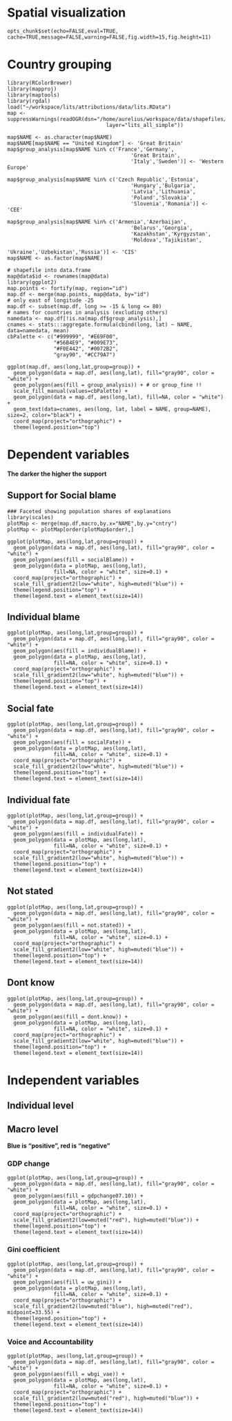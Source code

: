 # Spatial visualization


```roptsattrib
opts_chunk$set(echo=FALSE,eval=TRUE, cache=TRUE,message=FALSE,warning=FALSE,fig.width=15,fig.height=11)
```

# Country grouping

```rmapPlotsLoadData
library(RColorBrewer)
library(mapproj)
library(maptools)
library(rgdal)
load("~/workspace/lits/attributions/data/lits.RData")
map <- suppressWarnings(readOGR(dsn="/home/aurelius/workspace/data/shapefiles/lits/", 
                                layer="lits_all_simple"))

map$NAME <- as.character(map$NAME)
map$NAME[map$NAME == "United Kingdom"] <- 'Great Britain'
map$group_analysis[map$NAME %in% c('France','Germany',
                                        'Great Britain',
                                        'Italy','Sweden')] <- 'Western Europe'

map$group_analysis[map$NAME %in% c('Czech Republic','Estonia',
                                        'Hungary','Bulgaria',
                                        'Latvia','Lithuania',
                                        'Poland','Slovakia',
                                        'Slovenia','Romania')] <- 'CEE'

map$group_analysis[map$NAME %in% c('Armenia','Azerbaijan',
                                        'Belarus','Georgia',
                                        'Kazakhstan','Kyrgyzstan',
                                        'Moldova','Tajikistan',
                                        'Ukraine','Uzbekistan','Russia')] <- 'CIS'
map$NAME <- as.factor(map$NAME)

# shapefile into data.frame
map@data$id <- rownames(map@data)
library(ggplot2)
map.points <- fortify(map, region="id")
map.df <- merge(map.points, map@data, by="id")
# only east of longitude -25
map.df <- subset(map.df, long >= -15 & long <= 80)
# names for countries in analysis (excluding others)
namedata <- map.df[!is.na(map.df$group_analysis),]
cnames <- stats:::aggregate.formula(cbind(long, lat) ~ NAME, data=namedata, mean)
cbPalette <- c("#999999", "#E69F00",
               "#56B4E9", "#009E73",
               "#F0E442", "#0072B2",
               "gray90", "#CC79A7")
```


```rmapPlotsGroup1
ggplot(map.df, aes(long,lat,group=group)) +
  geom_polygon(data = map.df, aes(long,lat), fill="gray90", color = "white") +
  geom_polygon(aes(fill = group_analysis)) + # or group_fine !!
  scale_fill_manual(values=cbPalette) +
  geom_polygon(data = map.df, aes(long,lat), fill=NA, color = "white") +
  geom_text(data=cnames, aes(long, lat, label = NAME, group=NAME), size=2, color="black") +
  coord_map(project="orthographic") +
  theme(legend.position="top")

```


# Dependent variables

**The darker the higher the support**

## Support for Social blame

```rmapPlotsDV1
### Faceted showing population shares of explanations
library(scales)
plotMap <- merge(map.df,macro,by.x="NAME",by.y="cntry")
plotMap <- plotMap[order(plotMap$order),]

ggplot(plotMap, aes(long,lat,group=group)) +
  geom_polygon(data = map.df, aes(long,lat), fill="gray90", color = "white") +
  geom_polygon(aes(fill = socialBlame)) +
  geom_polygon(data = plotMap, aes(long,lat), 
               fill=NA, color = "white", size=0.1) +
  coord_map(project="orthographic") +
  scale_fill_gradient2(low="white", high=muted("blue")) +
  theme(legend.position="top") +
  theme(legend.text = element_text(size=14))

```

## Individual blame

```rmapPlotsDV2
ggplot(plotMap, aes(long,lat,group=group)) +
  geom_polygon(data = map.df, aes(long,lat), fill="gray90", color = "white") +
  geom_polygon(aes(fill = individualBlame)) +
  geom_polygon(data = plotMap, aes(long,lat), 
               fill=NA, color = "white", size=0.1) +
  coord_map(project="orthographic") +
  scale_fill_gradient2(low="white", high=muted("blue")) +
  theme(legend.position="top") +
  theme(legend.text = element_text(size=14))
```


## Social fate

```rmapPlotsDV3
ggplot(plotMap, aes(long,lat,group=group)) +
  geom_polygon(data = map.df, aes(long,lat), fill="gray90", color = "white") +
  geom_polygon(aes(fill = socialFate)) +
  geom_polygon(data = plotMap, aes(long,lat), 
               fill=NA, color = "white", size=0.1) +
  coord_map(project="orthographic") +
  scale_fill_gradient2(low="white", high=muted("blue")) +
  theme(legend.position="top") +
  theme(legend.text = element_text(size=14))
```

## Individual fate

```rmapPlotsDV4
ggplot(plotMap, aes(long,lat,group=group)) +
  geom_polygon(data = map.df, aes(long,lat), fill="gray90", color = "white") +
  geom_polygon(aes(fill = individualFate)) +
  geom_polygon(data = plotMap, aes(long,lat), 
               fill=NA, color = "white", size=0.1) +
  coord_map(project="orthographic") +
  scale_fill_gradient2(low="white", high=muted("blue")) +
  theme(legend.position="top") +
  theme(legend.text = element_text(size=14))
```

## Not stated

```rmapPlotsDV5
ggplot(plotMap, aes(long,lat,group=group)) +
  geom_polygon(data = map.df, aes(long,lat), fill="gray90", color = "white") +
  geom_polygon(aes(fill = not.stated)) +
  geom_polygon(data = plotMap, aes(long,lat), 
               fill=NA, color = "white", size=0.1) +
  coord_map(project="orthographic") +
  scale_fill_gradient2(low="white", high=muted("blue")) +
  theme(legend.position="top") +
  theme(legend.text = element_text(size=14))
```

## Dont know

```rmapPlotsDV6
ggplot(plotMap, aes(long,lat,group=group)) +
  geom_polygon(data = map.df, aes(long,lat), fill="gray90", color = "white") +
  geom_polygon(aes(fill = dont.know)) +
  geom_polygon(data = plotMap, aes(long,lat), 
               fill=NA, color = "white", size=0.1) +
  coord_map(project="orthographic") +
  scale_fill_gradient2(low="white", high=muted("blue")) +
  theme(legend.position="top") +
  theme(legend.text = element_text(size=14))
```


# Independent variables

## Individual level


## Macro level

**Blue is "positive", red is "negative"**

### GDP change

```rmapPlotsIvMacro1
ggplot(plotMap, aes(long,lat,group=group)) +
  geom_polygon(data = map.df, aes(long,lat), fill="gray90", color = "white") +
  geom_polygon(aes(fill = gdpchange07.10)) +
  geom_polygon(data = plotMap, aes(long,lat), 
               fill=NA, color = "white", size=0.1) +
  coord_map(project="orthographic") +
  scale_fill_gradient2(low=muted("red"), high=muted("blue")) +
  theme(legend.position="top") +
  theme(legend.text = element_text(size=14))
```

### Gini coefficient

```rmapPlotsIvMacro2
ggplot(plotMap, aes(long,lat,group=group)) +
  geom_polygon(data = map.df, aes(long,lat), fill="gray90", color = "white") +
  geom_polygon(aes(fill = uw_gini)) +
  geom_polygon(data = plotMap, aes(long,lat), 
               fill=NA, color = "white", size=0.1) +
  coord_map(project="orthographic") +
  scale_fill_gradient2(low=muted("blue"), high=muted("red"), midpoint=33.55) +
  theme(legend.position="top") +
  theme(legend.text = element_text(size=14))
```


### Voice and Accountability

```rmapPlotsIvMacro3
ggplot(plotMap, aes(long,lat,group=group)) +
  geom_polygon(data = map.df, aes(long,lat), fill="gray90", color = "white") +
  geom_polygon(aes(fill = wbgi_vae)) +
  geom_polygon(data = plotMap, aes(long,lat), 
               fill=NA, color = "white", size=0.1) +
  coord_map(project="orthographic") +
  scale_fill_gradient2(low=muted("red"), high=muted("blue")) +
  theme(legend.position="top") +
  theme(legend.text = element_text(size=14))
```
